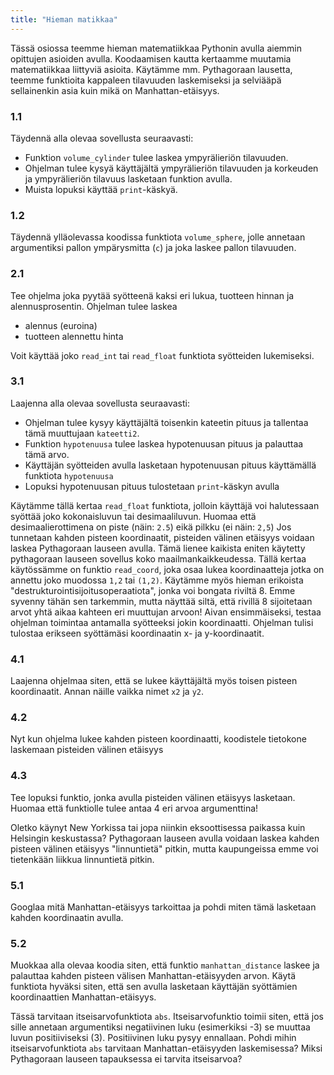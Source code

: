 ```yaml
---
title: "Hieman matikkaa"
---
```


Tässä osiossa teemme hieman matematiikkaa Pythonin avulla aiemmin opittujen asioiden avulla. Koodaamisen kautta kertaamme muutamia matematiikkaa liittyviä asioita. Käytämme
mm. Pythagoraan lausetta, teemme funktioita kappaleen tilavuuden laskemiseksi ja selviääpä sellainenkin asia kuin mikä on Manhattan-etäisyys.

<Segment title="1. Ympyrälieriön ja pallon tilavuus">

### 1.1
Täydennä alla olevaa sovellusta seuraavasti:

* Funktion ```volume_cylinder``` tulee laskea ympyrälieriön tilavuuden.
* Ohjelman tulee kysyä käyttäjältä ympyrälieriön tilavuuden ja korkeuden ja ympyrälieriön tilavuus lasketaan funktion avulla.
* Muista lopuksi käyttää ```print```-käskyä.

<Trinket id="80ec6b493b" height="350"/>


### 1.2
Täydennä ylläolevassa koodissa funktiota ```volume_sphere```, jolle annetaan argumentiksi pallon ympärysmitta (```c```) ja joka laskee pallon tilavuuden.
</Segment>

<Segment title="2. Alennettu hinta">

### 2.1
Tee ohjelma joka pyytää syötteenä kaksi eri lukua, tuotteen hinnan ja alennusprosentin. Ohjelman tulee laskea

* alennus (euroina)
* tuotteen alennettu hinta

Voit käyttää joko ```read_int``` tai ```read_float``` funktiota syötteiden lukemiseksi.
<Trinket id="97e8e92056" height="350"/>

</Segment>

<Segment title="3. Pythagoraan lause">

### 3.1

Laajenna alla olevaa sovellusta seuraavasti:


* Ohjelman tulee kysyy käyttäjältä toisenkin kateetin pituus ja tallentaa tämä muuttujaan ```kateetti2```.
* Funktion ```hypotenuusa``` tulee laskea hypotenuusan pituus ja palauttaa tämä arvo.
* Käyttäjän syötteiden avulla lasketaan hypotenuusan pituus käyttämällä funktiota ```hypotenuusa```
* Lopuksi hypotenuusan pituus tulostetaan ```print```-käskyn avulla 

<Obs>
Käytämme tällä kertaa <code>read_float</code> funktiota, jolloin käyttäjä voi halutessaan syöttää joko kokonaisluvun tai desimaaliluvun. Huomaa että
desimaalierottimena on piste (näin: <code>2.5</code>) eikä pilkku (ei näin: <code>2,5</code>)
</Obs>
<Trinket id="f78f142beb" height="400"/>
</Segment>

<Segment title="4. Kahden pisteen välinen etäisyys">
Jos tunnetaan kahden pisteen koordinaatit, pisteiden välinen etäisyys voidaan laskea Pythagoraan lauseen avulla. Tämä lienee kaikista eniten käytetty
pythagoraan lauseen sovellus koko maailmankaikkeudessa.
<Obs>
Tällä kertaa käytössämme on funktio <code>read_coord</code>, joka osaa lukea koordinaatteja jotka on annettu joko muodossa <code>1,2</code> tai <code>(1,2)</code>. Käytämme
myös hieman erikoista "destrukturointisijoitusoperaatiota", jonka voi bongata riviltä 8. Emme syvenny tähän sen tarkemmin, mutta näyttää siltä, että
rivillä 8 sijoitetaan arvot yhtä aikaa kahteen eri muuttujan arvoon!
</Obs>
Aivan ensimmäiseksi, testaa ohjelman toimintaa antamalla syötteeksi jokin koordinaatti. Ohjelman tulisi tulostaa erikseen syöttämäsi koordinaatin x- ja y-koordinaatit.
<Trinket id="40bf843ca7" height="400"/>

### 4.1
Laajenna ohjelmaa siten, että se lukee käyttäjältä myös toisen pisteen koordinaatit. Annan näille vaikka nimet ```x2``` ja ```y2```.

### 4.2
Nyt kun ohjelma lukee kahden pisteen koordinaatti, koodistele tietokone laskemaan pisteiden välinen etäisyys

### 4.3
Tee lopuksi funktio, jonka avulla pisteiden välinen etäisyys lasketaan. Huomaa että funktiolle tulee antaa 4 eri arvoa argumenttina!
</Segment>

<Segment title="5. Manhattan-etäisyys">

Oletko käynyt New Yorkissa tai jopa niinkin eksoottisessa paikassa kuin Helsingin keskustassa? Pythagoraan lauseen avulla voidaan laskea kahden pisteen välinen etäisyys
"linnuntietä" pitkin, mutta kaupungeissa emme voi tietenkään liikkua linnuntietä pitkin.

### 5.1
Googlaa mitä Manhattan-etäisyys tarkoittaa ja pohdi miten tämä lasketaan kahden koordinaatin avulla.

### 5.2
Muokkaa alla olevaa koodia siten, että funktio ```manhattan_distance``` laskee ja palauttaa kahden pisteen välisen Manhattan-etäisyyden arvon. Käytä funktiota
hyväksi siten, että sen avulla lasketaan käyttäjän syöttämien koordinaattien Manhattan-etäisyys.

Tässä tarvitaan itseisarvofunktiota ```abs```. Itseisarvofunktio toimii siten, että jos sille annetaan argumentiksi negatiivinen luku (esimerkiksi <InlineMath>-3</InlineMath>) se
muuttaa luvun positiiviseksi (<InlineMath>3</InlineMath>). Positiivinen luku pysyy ennallaan.
<Obs>
Pohdi mihin itseisarvofunktiota <code>abs</code> tarvitaan Manhattan-etäisyyden laskemisessa? Miksi Pythagoraan lauseen tapauksessa ei tarvita itseisarvoa?
</Obs>
<Trinket id="640b2f64a1" height="400"/>
</Segment>

